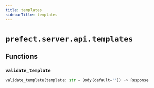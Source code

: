 ```yaml
---
title: templates
sidebarTitle: templates
---
```


# `prefect.server.api.templates`

## Functions

### `validate_template` <sup><a href="https://github.com/prefecthq/prefect/blob/main/src/prefect/server/api/templates.py#L24" target="_blank"><Icon icon="github" style="width: 14px; height: 14px;" /></a></sup>

```python
validate_template(template: str = Body(default='')) -> Response
```
